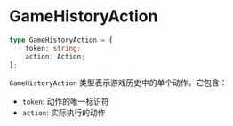 # GameHistoryAction

```typescript
type GameHistoryAction = {
    token: string;
    action: Action;
};
```

`GameHistoryAction` 类型表示游戏历史中的单个动作。它包含：
- `token`: 动作的唯一标识符
- `action`: 实际执行的动作 
